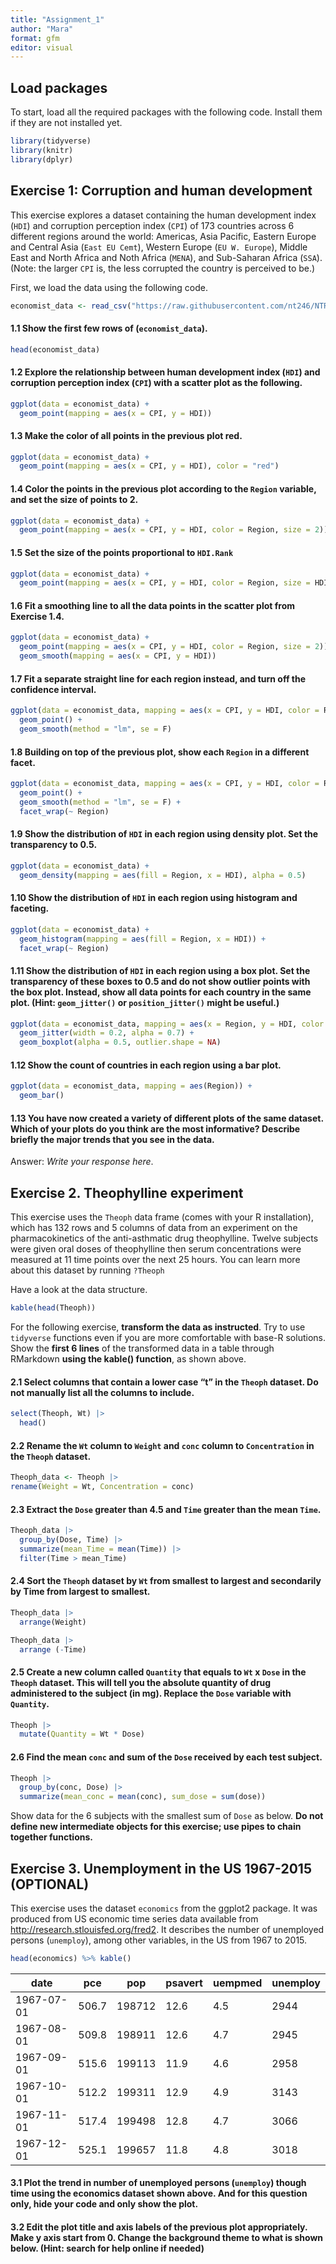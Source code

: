 ```yaml
---
title: "Assignment_1"
author: "Mara"
format: gfm
editor: visual
---
```


## Load packages

To start, load all the required packages with the following code. Install them if they are not installed yet.

```r
library(tidyverse)
library(knitr)
library(dplyr)
```

## Exercise 1: Corruption and human development

This exercise explores a dataset containing the human development index (`HDI`) and corruption perception index (`CPI`) of 173 countries across 6 different regions around the world: Americas, Asia Pacific, Eastern Europe and Central Asia (`East EU Cemt`), Western Europe (`EU W. Europe`), Middle East and North Africa and Noth Africa (`MENA`), and Sub-Saharan Africa (`SSA`). (Note: the larger `CPI` is, the less corrupted the country is perceived to be.)

First, we load the data using the following code.

```r
economist_data <- read_csv("https://raw.githubusercontent.com/nt246/NTRES-6100-data-science/master/datasets/EconomistData.csv")
```

#### 1.1 Show the first few rows of (`economist_data`).

```r
head(economist_data)
```

#### 1.2 Explore the relationship between human development index (`HDI`) and corruption perception index (`CPI`) with a scatter plot as the following.

```r
ggplot(data = economist_data) +
  geom_point(mapping = aes(x = CPI, y = HDI))
```

#### 1.3 Make the color of all points in the previous plot red.

```r
ggplot(data = economist_data) +
  geom_point(mapping = aes(x = CPI, y = HDI), color = "red")
```

#### 1.4 Color the points in the previous plot according to the `Region` variable, and set the size of points to 2.

```r
ggplot(data = economist_data) +
  geom_point(mapping = aes(x = CPI, y = HDI, color = Region, size = 2))
```

#### 1.5 Set the size of the points proportional to `HDI.Rank`

```r
ggplot(data = economist_data) +
  geom_point(mapping = aes(x = CPI, y = HDI, color = Region, size = HDI.Rank))
```

#### 1.6 Fit a **smoothing line** to **all** the data points in the scatter plot from Exercise 1.4.

```r
ggplot(data = economist_data) +
  geom_point(mapping = aes(x = CPI, y = HDI, color = Region, size = 2)) +
  geom_smooth(mapping = aes(x = CPI, y = HDI))
```

#### 1.7 Fit a separate **straight line** for **each region** instead, and turn off the confidence interval.

```r
ggplot(data = economist_data, mapping = aes(x = CPI, y = HDI, color = Region)) +
  geom_point() +
  geom_smooth(method = "lm", se = F)
```

#### 1.8 Building on top of the previous plot, show each `Region` in a different facet.

```r
ggplot(data = economist_data, mapping = aes(x = CPI, y = HDI, color = Region)) +
  geom_point() +
  geom_smooth(method = "lm", se = F) +
  facet_wrap(~ Region)
```

#### 1.9 Show the distribution of `HDI` in each region using density plot. Set the transparency to 0.5.

```r
ggplot(data = economist_data) +
  geom_density(mapping = aes(fill = Region, x = HDI), alpha = 0.5)
```

#### 1.10 Show the distribution of `HDI` in each region using histogram and faceting.

```r
ggplot(data = economist_data) +
  geom_histogram(mapping = aes(fill = Region, x = HDI)) +
  facet_wrap(~ Region)
```

#### 1.11 Show the distribution of `HDI` in each region using a box plot. Set the transparency of these boxes to 0.5 and do not show outlier points with the box plot. Instead, show all data points for each country in the same plot. (Hint: `geom_jitter()` or `position_jitter()` might be useful.)

```r
ggplot(data = economist_data, mapping = aes(x = Region, y = HDI, color = Region)) +
  geom_jitter(width = 0.2, alpha = 0.7) +
  geom_boxplot(alpha = 0.5, outlier.shape = NA)


```

#### 1.12 Show the count of countries in each region using a bar plot.

```r
ggplot(data = economist_data, mapping = aes(Region)) +
  geom_bar()
```

#### 1.13 You have now created a variety of different plots of the same dataset. Which of your plots do you think are the most informative? Describe briefly the major trends that you see in the data.

Answer: *Write your response here*.

## Exercise 2. Theophylline experiment

This exercise uses the `Theoph` data frame (comes with your R installation), which has 132 rows and 5 columns of data from an experiment on the pharmacokinetics of the anti-asthmatic drug theophylline. Twelve subjects were given oral doses of theophylline then serum concentrations were measured at 11 time points over the next 25 hours. You can learn more about this dataset by running `?Theoph`

Have a look at the data structure.

```r
kable(head(Theoph))
```

For the following exercise, **transform the data as instructed**. Try to use `tidyverse` functions even if you are more comfortable with base-R solutions. Show the **first 6 lines** of the transformed data in a table through RMarkdown **using the kable() function**, as shown above.

#### 2.1 Select columns that contain a lower case “t” in the `Theoph` dataset. Do not manually list all the columns to include.

```r
select(Theoph, Wt) |> 
  head()
```

#### 2.2 Rename the `Wt` column to `Weight` and `conc` column to `Concentration` in the `Theoph` dataset.

```r
Theoph_data <- Theoph |> 
rename(Weight = Wt, Concentration = conc)
```

#### 2.3 Extract the `Dose` greater than 4.5 and `Time` greater than the mean `Time`.

```r
Theoph_data |>
  group_by(Dose, Time) |> 
  summarize(mean_Time = mean(Time)) |> 
  filter(Time > mean_Time)
```

#### 2.4 Sort the `Theoph` dataset by `Wt` from smallest to largest and secondarily by Time from largest to smallest.

```r
Theoph_data |> 
  arrange(Weight)
```

```r
Theoph_data |> 
  arrange (-Time)
```

#### 2.5 Create a new column called `Quantity` that equals to `Wt` x `Dose` in the `Theoph` dataset. This will tell you the absolute quantity of drug administered to the subject (in mg). Replace the `Dose` variable with `Quantity`.

```r
Theoph |> 
  mutate(Quantity = Wt * Dose)
```

#### 2.6 Find the mean `conc` and sum of the `Dose` received by each test subject.

```r
Theoph |>
  group_by(conc, Dose) |> 
  summarize(mean_conc = mean(conc), sum_dose = sum(dose))
```

Show data for the 6 subjects with the smallest sum of `Dose` as below. **Do not define new intermediate objects for this exercise; use pipes to chain together functions.**

## Exercise 3. Unemployment in the US 1967-2015 (OPTIONAL)

This exercise uses the dataset `economics` from the ggplot2 package. It was produced from US economic time series data available from <http://research.stlouisfed.org/fred2>. It describes the number of unemployed persons (`unemploy`), among other variables, in the US from 1967 to 2015.

``` r
head(economics) %>% kable()
```

| date       | pce   | pop    | psavert | uempmed | unemploy |
|------------|-------|--------|---------|---------|----------|
| 1967-07-01 | 506.7 | 198712 | 12.6    | 4.5     | 2944     |
| 1967-08-01 | 509.8 | 198911 | 12.6    | 4.7     | 2945     |
| 1967-09-01 | 515.6 | 199113 | 11.9    | 4.6     | 2958     |
| 1967-10-01 | 512.2 | 199311 | 12.9    | 4.9     | 3143     |
| 1967-11-01 | 517.4 | 199498 | 12.8    | 4.7     | 3066     |
| 1967-12-01 | 525.1 | 199657 | 11.8    | 4.8     | 3018     |

#### 3.1 Plot the trend in number of unemployed persons (`unemploy`) though time using the economics dataset shown above. And for this question only, **hide your code and only show the plot**.

#### 3.2 Edit the plot title and axis labels of the previous plot appropriately. Make y axis start from 0. Change the background theme to what is shown below. (Hint: search for help online if needed)
